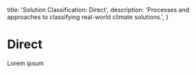 
  title: 'Solution Classification: Direct',
  description:
    'Processes and approaches to classifying real-world climate solutions.',
}

# Direct

<PageInformationalData lastModified={lastModified} />

Lorem ipsum